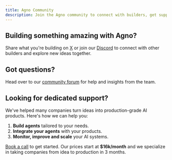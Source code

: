 ```yaml
---
title: Agno Community
description: Join the Agno community to connect with builders, get support, and explore AI development opportunities.
---
```


## Building something amazing with Agno?

Share what you're building on [X](https://agno.link/x) or join our [Discord](https://agno.link/discord) to connect with other builders and explore new ideas together.

## Got questions?

Head over to our [community forum](https://agno.link/community) for help and insights from the team.

## Looking for dedicated support?

We've helped many companies turn ideas into production-grade AI products. Here's how we can help you:

1. **Build agents** tailored to your needs.
2. **Integrate your agents** with your products.
3. **Monitor, improve and scale** your AI systems.

[Book a call](https://cal.com/team/agno/intro) to get started. Our prices start at **$16k/month** and we specialize in taking companies from idea to production in 3 months.
